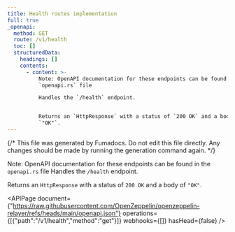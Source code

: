 ```yaml
---
title: Health routes implementation
full: true
_openapi:
  method: GET
  route: /v1/health
  toc: []
  structuredData:
    headings: []
    contents:
      - content: >-
          Note: OpenAPI documentation for these endpoints can be found in the
          `openapi.rs` file

          Handles the `/health` endpoint.


          Returns an `HttpResponse` with a status of `200 OK` and a body of
          `"OK"`.
---
```


{/* This file was generated by Fumadocs. Do not edit this file directly. Any changes should be made by running the generation command again. */}

Note: OpenAPI documentation for these endpoints can be found in the `openapi.rs` file
Handles the `/health` endpoint.

Returns an `HttpResponse` with a status of `200 OK` and a body of `"OK"`.

<APIPage document={"https://raw.githubusercontent.com/OpenZeppelin/openzeppelin-relayer/refs/heads/main/openapi.json"} operations={[{"path":"/v1/health","method":"get"}]} webhooks={[]} hasHead={false} />
